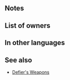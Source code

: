 {{Weapon Infobox
|tagid=SID_漁神の恵槍
|weaponName=Divine Sea Spear
|image=wep_lc104
|weaponType=Lance
|might=16
|range=1
|effect=Grants Atk+3. If unit initiates combat or if foe's HP ≥ 75% at start of combat, grants Atk/Spd/Def+3 to unit during combat and inflicts Atk/Spd/Def-3 on foe during combat, and also, if foe has Atk/Spd/Def bonuses, grants bonus to unit's Atk/Spd/Def and inflicts penalty on foe's Atk/Spd/Def during combat = current bonus on each of foe's Atk/Spd/Def. Calculates each stat bonus independently.
|cost=400
|exclusive=1
|statModifiers=0,19,0,0,0
|required=Silver Lance
|intID=2605
|sort=551
|value=20
|timingID=1
|abilityID=243
|limit1ID=68
|properties=
}}
==Notes==
{{IfUnitInitiates}}
{{TemporaryBufffromBonus|source=the foe}}
{{TemporaryDebufffromBonus|source=the foe}}

==List of owners==
{{Skill Hero List}}
==In other languages==
{{OtherLanguages
|japanese=漁神の恵槍
|german=Göttl. Seelanze
|spanishEU=Lanza mar divina
|spanishLA=Lanza mar divina
|french=Lance marine
|italian=Lancia marina
|chineseTW=漁神的惠槍
|portuguese=Lança mar divino
}}
==See also==
{{See also skills|cond=Description LIKE '%if foe has%bonus%grants%inflicts%' AND Exclusive='1' AND WikiName NOT LIKE '%defier%'}}
* [[Skill families/Weapons#Defier's|Defier's Weapons]]
{{Weapons Navbox}}